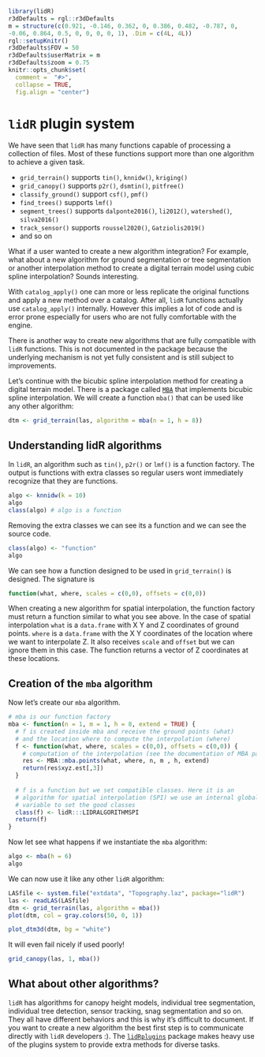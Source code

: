 ```r
library(lidR)
r3dDefaults = rgl::r3dDefaults
m = structure(c(0.921, -0.146, 0.362, 0, 0.386, 0.482, -0.787, 0, 
-0.06, 0.864, 0.5, 0, 0, 0, 0, 1), .Dim = c(4L, 4L))
rgl::setupKnitr()
r3dDefaults$FOV = 50
r3dDefaults$userMatrix = m
r3dDefaults$zoom = 0.75
knitr::opts_chunk$set(
  comment =  "#>", 
  collapse = TRUE,
  fig.align = "center")
```

# `lidR` plugin system {#plugins}

We have seen that `lidR` has many functions capable of processing a collection of files. Most of these functions support more than one algorithm to achieve a given task. 

* `grid_terrain()` supports `tin()`, `knnidw()`, `kriging()`
* `grid_canopy()` supports `p2r()`, `dsmtin()`, `pitfree()`
* `classify_ground()` support `csf()`, `pmf()`
* `find_trees()` supports `lmf()`
* `segment_trees()` supports `dalponte2016()`, `li2012()`, `watershed()`, `silva2016()`
* `track_sensor()` supports `roussel2020()`, `Gatziolis2019()`
* and so on

What if a user wanted to create a new algorithm integration? For example, what about a new algorithm for ground segmentation or tree segmentation or another interpolation method to create a digital terrain model using cubic spline interpolation? Sounds interesting.

With `catalog_apply()` one can more or less replicate the original functions and apply a new method over a catalog. After all, `lidR` functions actually use `catalog_apply()` internally. However this implies a lot of code and is error prone especially for users who are not fully comfortable with the engine.

There is another way to create new algorithms that are fully compatible with `lidR` functions. This is not documented in the package because the underlying mechanism is not yet fully consistent and is still subject to improvements. 

Let's continue with the bicubic spline interpolation method for creating a digital terrain model. There is a package called [`MBA`](https://CRAN.R-project.org/package=MBA) that implements bicubic spline interpolation. We will create a function `mba()` that can be used like any other algorithm:

```r
dtm <- grid_terrain(las, algorithm = mba(n = 1, h = 8))
```

## Understanding lidR algorithms {#plugin-system}

In `lidR`, an algorithm such as `tin()`, `p2r()` or `lmf()` is a function factory. The output is functions with extra classes so regular users wont immediately recognize that they are functions.

```r
algo <- knnidw(k = 10)
algo
class(algo) # algo is a function
```

Removing the extra classes we can see its a function and we can see the source code.

```r
class(algo) <- "function"
algo
```

We can see how a function designed to be used in `grid_terrain()` is designed. The signature is 

```r
function(what, where, scales = c(0,0), offsets = c(0,0))
```

When creating a new algorithm for spatial interpolation, the function factory must return a function similar to what you see above. In the case of spatial interpolation `what` is a `data.frame` with X Y and Z coordinates of ground points. `where` is a `data.frame` with the X Y coordinates of the location where we want to interpolate Z. It also receives `scale` and `offset` but we can ignore them in this case. The function returns a vector of Z coordinates at these locations.

## Creation of the `mba` algorithm {#plugin-creation}

Now let's create our `mba` algorithm. 

```r
# mba is our function factory
mba <- function(n = 1, m = 1, h = 8, extend = TRUE) {
  # f is created inside mba and receive the ground points (what)
  # and the location where to compute the interpolation (where) 
  f <- function(what, where, scales = c(0,0), offsets = c(0,0)) {
    # computation of the interpolation (see the documentation of MBA package)
    res <- MBA::mba.points(what, where, n, m , h, extend)
    return(res$xyz.est[,3])
  }
  
  # f is a function but we set compatible classes. Here it is an
  # algorithm for spatial interpolation (SPI) we use an internal global
  # variable to set the good classes
  class(f) <- lidR:::LIDRALGORITHMSPI
  return(f)
}
```

Now let see what happens if we instantiate the `mba` algorithm:

```r
algo <- mba(h = 6)
algo
```

We can now use it like any other `lidR` algorithm:

```r
LASfile <- system.file("extdata", "Topography.laz", package="lidR")
las <- readLAS(LASfile)
dtm <- grid_terrain(las, algorithm = mba())
plot(dtm, col = gray.colors(50, 0, 1))
```

```r
plot_dtm3d(dtm, bg = "white")
```

It will even fail nicely if used poorly!

```r
grid_canopy(las, 1, mba())
```

## What about other algorithms? {#plugin-extensions}

`lidR` has algorithms for canopy height models, individual tree segmentation, individual tree detection, sensor tracking, snag segmentation and so on. They all have different behaviors and this is why it's difficult to document. If you want to create a new algorithm the best first step is to communicate directly with `lidR` developers :). The [`lidRplugins`](https://github.com/Jean-Romain/lidRplugins) package makes heavy use of the plugins system to provide extra methods for diverse tasks.
